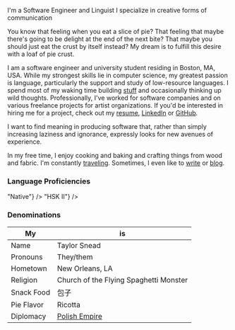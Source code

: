 

<BigText>I'm a Software Engineer and Linguist</BigText>
<BigText>I specialize in creative forms of communication</BigText>

You know that feeling when you eat a slice of pie?
That feeling that maybe there's going to be delight at the end of the next bite?
That maybe you should just eat the crust by itself instead?
My dream is to fulfill this desire with a loaf of pie crust.

I am a software engineer and university student residing in Boston, MA, USA.
While my strongest skills lie in computer science, my greatest passion is language, particularly the support and study of low-resource languages.
I spend most of my waking time building [stuff](/projects) and occasionally thinking up wild thoughts.
Professionally, I've worked for software companies and on various freelance projects for artist organizations.
If you'd be interested in hiring me for a project, check out my [resume](/resume), [LinkedIn](https://www.linkedin.com/in/snead-t/) or [GitHub](https://github.com/loafofpiecrust).

I want to find meaning in producing software that, rather than simply increasing laziness and ignorance, expressly looks for new avenues of experience.

In my free time, I enjoy cooking and baking and crafting things from wood and fabric. I'm constantly [traveling](/about/places). Sometimes, I even like to [write](/stories) or [blog](/blog).

### Language Proficiencies

<Row gap={15}>
  <SkillMeter title="English"
    color="seagreen"
    value={1}
    format={() => "Native"}
  />
  <SkillMeter title="Mandarin"
    color="firebrick"
    value={2/6}
    format={() => "HSK II"}
  />
</Row>

### Denominations

| My         | is                                                                                                                 |
| ---------- | ------------------------------------------------------------------------------------------------------------------ |
| Name       | Taylor Snead                                                                                                       |
| Pronouns   | They/them                                                                                                          |
| Hometown   | New Orleans, LA                                                                                                    |
| Religion   | Church of the Flying Spaghetti Monster                                                                             |
| Snack Food | 包子                                                                                                               |
| Pie Flavor | Ricotta                                                                                                            |
| Diplomacy  | [Polish Empire](https://upload.wikimedia.org/wikipedia/commons/7/77/LIVONIA_vulgo_Lyefland-Joan_Blaeu%2C_1662.jpg) |
